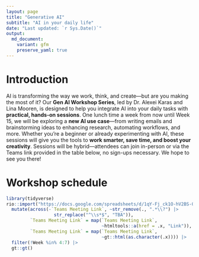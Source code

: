```yaml
---
layout: page
title: "Generative AI"
subtitle: "AI in your daily life"
date: "Last updated: `r Sys.Date()`"
output:
  md_document:
    variant: gfm
    preserve_yaml: true
---
```


# Introduction

AI is transforming the way we work, think, and create—but are you making the most of it? 
Our **Gen AI Workshop Series**, led by Dr. Alexei Karas and Lina Mooren, is designed to help you integrate AI into your daily tasks with **practical, hands-on sessions**. 
One lunch time a week from now until Week 15, we will be exploring a **new AI use case**—from writing emails and brainstorming ideas to enhancing research, automating workflows, and more. 
Whether you’re a beginner or already experimenting with AI, these sessions will give you the tools to **work smarter, save time, and boost your creativity**. 
Sessions will be hybrid—attendees can join in-person or via the Teams link provided in the table below, no sign-ups necessary. 
We hope to see you there!

# Workshop schedule

```r
library(tidyverse)
rio::import("https://docs.google.com/spreadsheets/d/1qY-Fj_ck1O-hV2BS-Oc789CcATXvCXApenSRjfyliqk/edit?gid=525811222#gid=525811222", sheet = "Schedule") |> 
  mutate(across(-`Teams Meeting Link`, ~str_remove(., ".*\\?") |> 
                  str_replace("^\\s*$", "TBA")),
         `Teams Meeting Link` = map(`Teams Meeting Link`, 
                                    ~htmltools::a(href = .x, "Link")),
         `Teams Meeting Link` = map(`Teams Meeting Link`, 
                                    ~gt::html(as.character(.x)))) |> 
  filter(!Week %in% 4:7) |> 
  gt::gt() 
```

